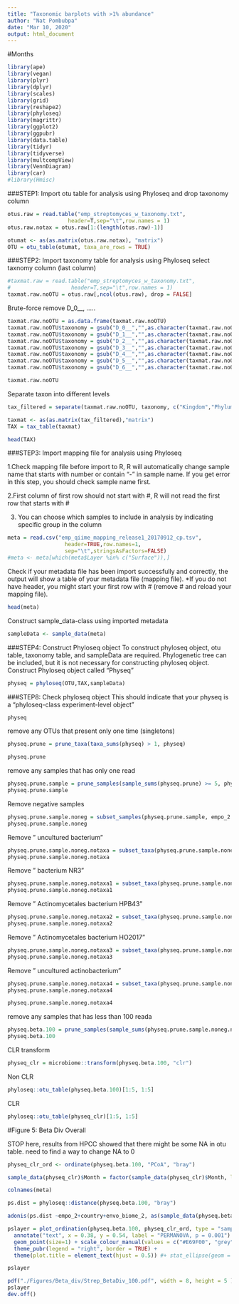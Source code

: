 ```yaml
---
title: "Taxonomic barplots with >1% abundance"
author: "Nat Pombubpa"
date: "Mar 10, 2020"
output: html_document
---
```

#Months

```r
library(ape)
library(vegan)
library(plyr)
library(dplyr)
library(scales)
library(grid)
library(reshape2)
library(phyloseq)
library(magrittr)
library(ggplot2)
library(ggpubr)
library(data.table)
library(tidyr)
library(tidyverse)
library(multcompView)
library(VennDiagram)
library(car)
#library(Hmisc)
```

###STEP1: Import otu table for analysis using Phyloseq and drop taxonomy column
```r
otus.raw = read.table("emp_streptomyces_w_taxonomy.txt",
                   header=T,sep="\t",row.names = 1)
otus.raw.notax = otus.raw[1:(length(otus.raw)-1)]
```

```r
otumat <- as(as.matrix(otus.raw.notax), "matrix")
OTU = otu_table(otumat, taxa_are_rows = TRUE)
```

###STEP2: Import taxonomy table for analysis using Phyloseq
select taxnomy column (last column)
```r
#taxmat.raw = read.table("emp_streptomyces_w_taxonomy.txt",
#                   header=T,sep="\t",row.names = 1)
taxmat.raw.noOTU = otus.raw[,ncol(otus.raw), drop = FALSE]
```

Brute-force remove D_0__, .....
```r
taxmat.raw.noOTU = as.data.frame(taxmat.raw.noOTU)
taxmat.raw.noOTU$taxonomy = gsub("D_0__","",as.character(taxmat.raw.noOTU$taxonomy))
taxmat.raw.noOTU$taxonomy = gsub("D_1__","",as.character(taxmat.raw.noOTU$taxonomy))
taxmat.raw.noOTU$taxonomy = gsub("D_2__","",as.character(taxmat.raw.noOTU$taxonomy))
taxmat.raw.noOTU$taxonomy = gsub("D_3__","",as.character(taxmat.raw.noOTU$taxonomy))
taxmat.raw.noOTU$taxonomy = gsub("D_4__","",as.character(taxmat.raw.noOTU$taxonomy))
taxmat.raw.noOTU$taxonomy = gsub("D_5__","",as.character(taxmat.raw.noOTU$taxonomy))
taxmat.raw.noOTU$taxonomy = gsub("D_6__","",as.character(taxmat.raw.noOTU$taxonomy))
```

```r
taxmat.raw.noOTU
```


Separate taxon into different levels
```r
tax_filtered = separate(taxmat.raw.noOTU, taxonomy, c("Kingdom","Phylum","Class","Order", "Family", "Genus","Species"), sep= ";", remove=TRUE)
```

```r
taxmat <- as(as.matrix(tax_filtered),"matrix")
TAX = tax_table(taxmat)
```

```r
head(TAX)
```


###STEP3: Import mapping file for analysis using Phyloseq

1.Check mapping file before import to R, R will automatically change sample name that starts with number or contain “-” in sample name. If you get error in this step, you should check sample name first. 

2.First column of first row should not start with #, R will not read the first row that starts with #

3. You can choose which samples to include in analysis by indicating specific group in the column

```r
meta = read.csv("emp_qiime_mapping_release1_20170912_cp.tsv",
                  header=TRUE,row.names=1,
                  sep="\t",stringsAsFactors=FALSE)
#meta <- meta[which(meta$Layer %in% c("Surface")),]
```

Check if your metadata file has been import successfully and correctly, the output will show a table of your metadata file (mapping file). *If you do not have header, you might start your first row with # (remove # and reload your mapping file).

```r
head(meta)
```

Construct sample_data-class using imported metadata
```r
sampleData <- sample_data(meta)
```

###STEP4: Construct Phyloseq object
To construct phyloseq object, otu table, taxonomy table, and sampleData are required. Phylogenetic tree can be included, but it is not necessary for constructing phyloseq object.
Construct Phyloseq object called "Physeq"

```r
physeq = phyloseq(OTU,TAX,sampleData)
```

###STEP8: Check phyloseq object
This should indicate that your physeq is a "phyloseq-class experiment-level object"

```r
physeq
```



remove any OTUs that present only one time (singletons)

```r
physeq.prune = prune_taxa(taxa_sums(physeq) > 1, physeq)
```

```r
physeq.prune
```

remove any samples that has only one read
```r
physeq.prune.sample = prune_samples(sample_sums(physeq.prune) >= 5, physeq.prune)
physeq.prune.sample
```

Remove negative samples
```r
physeq.prune.sample.noneg = subset_samples(physeq.prune.sample, empo_2!="Negative")
physeq.prune.sample.noneg
```

Remove " uncultured bacterium"
```r
physeq.prune.sample.noneg.notaxa = subset_taxa(physeq.prune.sample.noneg, Species != " uncultured bacterium")
physeq.prune.sample.noneg.notaxa
```

Remove " bacterium NR3"
```r
physeq.prune.sample.noneg.notaxa1 = subset_taxa(physeq.prune.sample.noneg.notaxa, Species != " bacterium NR3")
physeq.prune.sample.noneg.notaxa1
```

Remove " Actinomycetales bacterium HPB43"
```r
physeq.prune.sample.noneg.notaxa2 = subset_taxa(physeq.prune.sample.noneg.notaxa1, Species != " Actinomycetales bacterium HPB43")
physeq.prune.sample.noneg.notaxa2
```

Remove " Actinomycetales bacterium HO2017"
```r
physeq.prune.sample.noneg.notaxa3 = subset_taxa(physeq.prune.sample.noneg.notaxa2, Species != " Actinomycetales bacterium HO2017")
physeq.prune.sample.noneg.notaxa3
```

Remove " uncultured actinobacterium"
```r
physeq.prune.sample.noneg.notaxa4 = subset_taxa(physeq.prune.sample.noneg.notaxa3, Species != " uncultured actinobacterium")
physeq.prune.sample.noneg.notaxa4
```

```r
physeq.prune.sample.noneg.notaxa4
```

remove any samples that has less than 100 reada
```r
physeq.beta.100 = prune_samples(sample_sums(physeq.prune.sample.noneg.notaxa4) >= 100, physeq.prune.sample.noneg.notaxa4)
physeq.beta.100
```

CLR transform
```r
physeq_clr = microbiome::transform(physeq.beta.100, "clr")  
```

Non CLR
```r
phyloseq::otu_table(physeq.beta.100)[1:5, 1:5]
```

CLR 
```r
phyloseq::otu_table(physeq_clr)[1:5, 1:5]
```

#Figure 5: Beta Div Overall

STOP here, results from HPCC showed that there might be some NA in otu table. need to find a way to change NA to 0

```r
physeq_clr_ord <- ordinate(physeq.beta.100, "PCoA", "bray")
```

```r
sample_data(physeq_clr)$Month = factor(sample_data(physeq_clr)$Month, levels = c("January", "February", "March", "April", "May", "June", "July", "August", "September", "October", "November", "December"))
```

```r
colnames(meta)
```

```r
ps.dist = phyloseq::distance(physeq.beta.100, "bray")
```

```r
adonis(ps.dist ~empo_2+country+envo_biome_2, as(sample_data(physeq.beta.100),"data.frame"))
```

```r
pslayer = plot_ordination(physeq.beta.100, physeq_clr_ord, type = "samples", color = "empo_2", shape = "empo_1") + ggtitle("Streptomyces Beta Diversity (PCoA) by EMPO level2") + 
  annotate("text", x = 0.38, y = 0.54, label = "PERMANOVA, p = 0.001") + 
  geom_point(size=1) + scale_colour_manual(values = c("#E69F00", "grey", "#009E73","#56B4E9")) + 
  theme_pubr(legend = "right", border = TRUE) + 
  theme(plot.title = element_text(hjust = 0.5)) #+ stat_ellipse(geom = "polygon", type = "t", alpha = 1/12, aes(fill = Layer)) 

pslayer 
```

```r
pdf("./Figures/Beta_div/Strep_BetaDiv_100.pdf", width = 8, height = 5 )
pslayer
dev.off()
```

